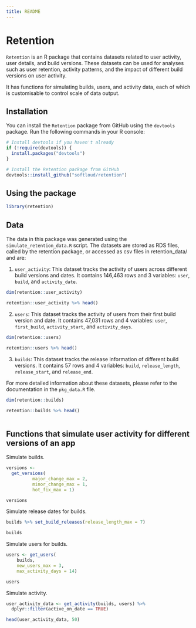 ```yaml
---
title: README
---
```


# Retention

`Retention` is an R package that contains datasets related to user activity, user details, and build versions. These datasets can be used for analyses such as user retention, activity patterns, and the impact of different build versions on user activity.

It has functions for simulating builds, users, and activity data, each of which is customisable to control scale of data output.

## Installation

You can install the `Retention` package from GitHub using the `devtools` package. Run the following commands in your R console:

``` r
# Install devtools if you haven't already
if (!require(devtools)) {
  install.packages("devtools")
}

# Install the Retention package from GitHub
devtools::install_github("softloud/retention")
```

## Using the package

```r
library(retention)

```


## Data

The data in this package was generated using the `simulate_retention_data.R` script. The datasets are stored as RDS files, called by the retention package, or accessed as csv files in retention_data/ and are:

1.  `user_activity`: This dataset tracks the activity of users across different build versions and dates. It contains 146,463 rows and 3 variables: `user`, `build`, and `activity_date`.

```r
dim(retention::user_activity)

retention::user_activity %>% head()


```


2.  `users`: This dataset tracks the activity of users from their first build version and date. It contains 47,031 rows and 4 variables: `user`, `first_build`, `activity_start`, and `activity_days`.

```r
dim(retention::users)

retention::users %>% head()


```


3.  `builds`: This dataset tracks the release information of different build versions. It contains 57 rows and 4 variables: `build`, `release_length`, `release_start`, and `release_end`.

For more detailed information about these datasets, please refer to the documentation in the `pkg_data.R` file.


```r

dim(retention::builds)

retention::builds %>% head()



```


## Functions that simulate user activity for different versions of an app

Simulate builds.

```r

versions <- 
  get_versions(
          major_change_max = 2, 
          minor_change_max = 1, 
          hot_fix_max = 1) 

versions

```

Simulate release dates for builds. 

```r
builds %>% set_build_releases(release_length_max = 7)

builds

```

Simulate users for builds. 

```r
users <- get_users(
    builds, 
    new_users_max = 3, 
    max_activity_days = 14)

users

```

Simulate activity. 

```r
user_activity_data <- get_activity(builds, users) %>% 
  dplyr::filter(active_on_date == TRUE)

head(user_activity_data, 50)

```


